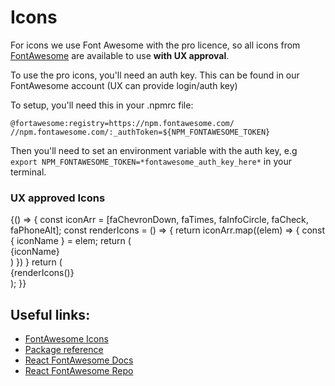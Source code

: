 
<Meta title="Foundation/Iconography" />

# Icons

For icons we use Font Awesome with the pro licence, so all icons from [FontAwesome](https://fontawesome.com/icons) are available to use **with UX approval**.

To use the pro icons, you'll need an auth key. This can be found in our FontAwesome account (UX can provide login/auth key)

To setup, you'll need this in your .npmrc file:

```
@fortawesome:registry=https://npm.fontawesome.com/
//npm.fontawesome.com/:_authToken=${NPM_FONTAWESOME_TOKEN}
```
Then you'll need to set an environment variable with the auth key, e.g `export NPM_FONTAWESOME_TOKEN=*fontawesome_auth_key_here*` in your terminal.

### UX approved Icons

<Preview>
  <Story name="Iconography">
    {() => {
      const iconArr = [faChevronDown, faTimes, faInfoCircle, faCheck, faPhoneAlt];
      const renderIcons = () => {
        return iconArr.map((elem) => {
         const { iconName } = elem;
         return (
            <div style={{ padding: '2%'}}>
             <div key={iconName} style={{display: 'flex', width: '8.4rem', marginLeft: '2rem', marginRight: '2rem', height: '6.4rem', alignItems: 'center', textAlign: 'center', flexDirection: 'column'}}>
               <FontAwesomeIcon icon={elem} size='4x' key={iconName}/>
                <div style={{marginTop: '1.5rem'}}>
                  <Typography variant="overline">{iconName}</Typography>
                </div>
             </div>
           </div>
         )
       })
      }
      return (
        <div style={{display: 'flex', flexWrap: 'wrap'}}>
          {renderIcons()}
        </div>
      );
    }}
  </Story>
</Preview>


## Useful links:

* [FontAwesome Icons](https://fontawesome.com/icons)
* [Package reference](https://fontawesome.com/how-to-use/with-the-api/setup/importing-icons#packages)
* [React FontAwesome Docs](https://fontawesome.com/how-to-use/with-the-api/setup/importing-icons#packages)
* [React FontAwesome Repo](https://fontawesome.com/how-to-use/with-the-api/setup/importing-icons#packages)



